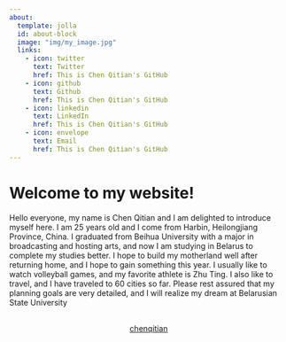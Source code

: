 ```yaml
---
about:
  template: jolla
  id: about-block
  image: "img/my_image.jpg"
  links:
    - icon: twitter
      text: Twitter
      href: This is Chen Qitian's GitHub
    - icon: github
      text: Github
      href: This is Chen Qitian's GitHub
    - icon: linkedin
      text: LinkedIn
      href: This is Chen Qitian's GitHub
    - icon: envelope
      text: Email
      href: This is Chen Qitian's GitHub
---
```


::: {#about-block}
:::

# Welcome to my website!
Hello everyone, my name is Chen Qitian and I am delighted to introduce myself here.
I am 25 years old and I come from Harbin, Heilongjiang Province, China.
I graduated from Beihua University with a major in broadcasting and hosting arts, and now I am studying in Belarus to complete my studies better.
I hope to build my motherland well after returning home, and I hope to gain something this year.
I usually like to watch volleyball games, and my favorite athlete is Zhu Ting. I also like to travel, and I have traveled to 60 cities so far.
Please rest assured that my planning goals are very detailed, and I will realize my dream at Belarusian State University
```{=html}
<div  style="margin: 30px; text-align: center;">
<a class="btn btn-primary" href="" role="button" target="_blank" style="padding: 15px 30px;">chenqitian</a>
</div>
```


